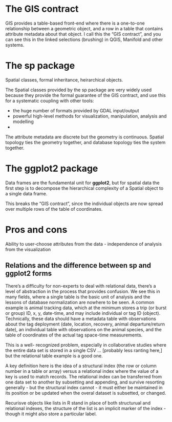 # The GIS contract

GIS provides a table-based front-end where there is a one-to-one relationship between a geometric object, and a row in a table that contains attribute metadata about that object. I call this the "GIS contract", and you can see this in the linked selections (brushing) in QGIS, Manifold and other systems. 

# The **sp** package

Spatial classes, formal inheritance, heirarchical objects. 

The Spatial classes provided by the sp package are very widely used because they provide the formal guarantee of the GIS contract, and use this for a systematic coupling with other tools: 

* the huge number of formats provided by GDAL input/output
* powerful high-level methods for visualization, manipulation, analysis and modelling
* 

The attribute metadata are discrete but the geometry is continuous. Spatial topology ties the geometry together, and database topology ties the system together. 

# The **ggplot2** package

Data frames are the fundamental unit for **ggplot2**, but for spatial data the first step is to decompose the hierarchical complexity of a Spatial object to a single data frame. 

This breaks the "GIS contract", since the individual objects are now spread over multiple rows of the table of coordinates. 

# Pros and cons

Ability to user-choose attributes from the data - independence of analysis from the visualization


## Relations and the difference between sp and ggplot2 forms

There's a difficulty for non-experts to deal with relational data, there's a level of abstraction in the process that provides confusion. We see this in many fields, where a single table is the basic unit of analysis and the lessons of database normalization are nowhere to be seen. A common example is animal tracking data, which at the minimum stores a trip (or burst or group) ID, x, y, date-time, and may include individual or tag ID (object). Technically, these data should have a metadata table with observations about the tag deployment (date, location, recovery, animal departure/return date), an individual table with observations on the animal species, and the table of coordinates of the actual tag space-time measurements. 

This is a well- recognized problem, especially in collaborative studies where the entire data set is stored in a single CSV ... [probably less ranting here,] but the relational table example is a good one. 

A key definition here is the idea of a structural index (the row or column number in a table or array) versus a relational index where the value of a key is used to match records. The relational index can be transferred from one data set to another by subsetting and appending, and survive resorting generally - but the structural index cannot - it must either be maintained in its position or be updated when the overal dataset is subsetted, or changed. 

Recurisve objects like lists in R stand in place of both structurual and relational indexes, the structure of the list is an implicit marker of the index - though it might also store a particular label. 




